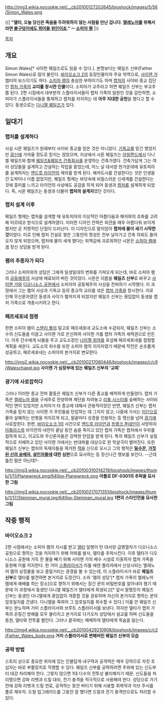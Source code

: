 http://img3.wikia.nocookie.net/__cb20100127202645/bioshock/images/5/56/Simon_Wales.png

{{| '''"델타, 오늘 당신은 죽음을 두려워하지 않는 사람을 만난 겁니다. [[엘레노어 램|엘레노어]]를 위해서라면 [[광신도|불구덩이에도 뛰어들 위인]]이죠." ㅡ [[소피아 램]]''' |}}

[[목차]]

== 개요 ==
Simon Wales[* 사이먼 웨일즈로도 읽을 수 있다.]. 본명보다는 웨일즈 신부(Father Simon Wales)로 많이 불린다. [[바이오쇼크 2]]의 등장인물이자 주요 악역으로, [[사이렌 가]] 챕터의 보스이기도 하다. [[소피아 램]]의 충실한 부하이기도 하며 [[랩처]]의 사이비 종교 집단인 [[랩처 가족]]의 '''교리를 창시한 인물'''이다. 소피아가 교주라고 하면 웨일즈 신부는 부교주 쯤 된다. 2편 시점에서 대부분의 스플라이서들이 랩처 가족의 일원인 것을 감안하면, 소피아가 스플라이서들을 통제하고 랩처를 차지하는 데 '''아주 지대한 공헌'''을 했다고 할 수 있다. 동생으로는 [[다니엘 웨일즈]]가 있다.
== 일대기 ==
=== 랩처를 설계하다 ===
사실 시몬 웨일즈가 원래부터 사이비 종교를 믿은 것은 아니었다. [[기독교]]를 믿긴 했었지만 [[광신]]에 가까울 정도로 믿지는 않았으며, 지상에서 시몬 웨일즈는 [[아일랜드]]에서 다니엘 웨일즈와 함께 [[웨일즈&웨일즈 건축회사]]를 운영하는 건축가였다. 건축가답게 그는 여러 성당들을 설계하고 건설하는 작업을 맡았는데, 어느 날 대서양 한가운데에 유토피아를 설계하자는 [[앤드루 라이언]]의 제의를 받게 된다. 해저도시를 건설한다는 것은 인생을 건 도박이나 다름 없었지만, 웨일즈 형제는 바닷속에 비밀스러운 신세계를 건설한다는 것에 흥미를 느끼고 라이언의 사상에도 공감을 하게 되어 동생과 [[랩처]]를 설계하게 되었다. 즉, 시몬 웨일즈는 동생과 더불어 '''랩처의 설계자'''였던 것이다.

=== 랩처 설계 이후 ===
웨일즈 형제는 랩처를 설계할 때 유토피아의 이상적인 아름다움과 해저와의 조화를 고려해 아르테코 방식으로 설계하였다. 이러한 디자인 전략은 외관을 매우 아름다워 보이게 했지만 곧 치명적인 단점이 드러난다. 이 디자인으로 말미암아 '''랩처에 물이 새기 시작한 것'''이었다. 이로 인해 랩처 건설로 쌓은 그동안의 명성은 전부 날아가고 건축 의뢰도 들어오지 않게 되었으며, 랩처에 물이 새게 했다는 죄책감에 괴로워하던 시몬은 [[소피아 램]]에게 정신 상담을 받게 된다. 

=== 램의 추종자가 되다 ===
그러나 소피아와의 상담은 그에게 일생일대의 변화를 가져오게 되는데, 바로 소피아 램의 [[공동체주의]] 사상에 매료되어 버린 것이었다. 시몬은 이름을 '''웨일즈 신부'''로 바꾸고 [[사이렌 가]]와 [[디오니소스 공원]]에서 소피아의 공동체주의 사상을 전파하기 시작했다. 이 과정에서 그는 램의 사상과 기독교 등의 종교적 교리를 섞은 [[랩처 가족]]을 창시한다. 이로 인해 무신론자였던 동생과 사이가 멀어지게 되었지만 웨일즈 신부는 끊임없이 동생을 랩처 가족으로 개종시키려고 한다.

=== 페르세포네 점령 ===
한편 소피아 램이 [[스탠리 풀]]의 밀고로 페르세포네 교도소에 수감되자, 웨일즈 신부는 소수의 신도들을 이끌고 사이렌 가로 은신하여 사이렌 가를 랩처 가족의 세력권으로 만든다. 이후 간수에게 뇌물을 주고 교도소장인 [[나이젤 위어]]를 포섭해 페르세포네를 점령할 계획을 세운다. 교도소의 죄수들 또한 소피아 램의 지지자였기 때문에 작전은 순조롭게 성공하고, 페르세포네는 소피아의 본거지로 변모한다. 

http://img2.wikia.nocookie.net/__cb20100217080446/bioshock/images/c/c9/Waleschapel.jpg
'''사이렌 가 심장부에 있는 웨일즈 신부의 '교회''''

=== 광기에 사로잡히다 ===
그러나 이러한 종교 전파 활동은 웨일즈 신부가 다른 종교를 배척하게 만들었다. 랩처 가족은 [[엘레노어 램]]을 구세주로 찬양하며 제단을 차려놓고 [[리틀 시스터]]를 숭배하는 사이비적인 면이 있었지만 소피아가 타 종교에 대해서 관용적이었던 반면, 웨일즈 신부는 랩처 가족을 믿지 않는 사이렌 가 주민들을 탄압하는 데 그치지 않고, 나중에 가서는 [[이단]]으로 몰아 살해하는 만행을 저지르게 되고, 말끝마다 성경을 인용하는 등 맹신을 넘어 [[광기]]에 사로잡힌다. 한편, [[바이오쇼크 1]]의 사건으로 [[앤드루 라이언]]과 [[프랭크 폰테인]]이 사망하자 [[아틀라스]]와 라이언의 내전이 끝날 동안 숨을 죽이고 있던 랩처 가족은 랩처에서 우위를 점하게 되고, 이교도와 무신론자들은 강력한 탄압을 받게 된다. 특히 웨일즈 신부가 실질적으로 지배하고 있던 사이렌 가에서는 반대파를 대상으로 한 학살극이 벌어진다. 또한 웨일즈 신부는 랩처의 독재자들을 제거한 [[잭(바이오쇼크)|잭]]을 신으로 모시고 그의 행적은 '''[[폰테인|밀수꾼]], [[스타인먼|거짓된 신]][[앤드루 라이언|의 숭배자]], [[샌더 코헨|살인자]]들에 대한 심판'''으로 묘사하는 등 정신나간 행보를 보인다. --근데 틀린 말은 아닌데?-

http://img3.wikia.nocookie.net/__cb20100310014219/bioshock/images/thumb/1/11/Planewreck.png/640px-Planewreck.png
'''아폴로 DF-0301의 추락을 묘사한 그림'''

http://img3.wikia.nocookie.net/__cb20100217071351/bioshock/images/thumb/1/17/Steinman_mural.jpg/640px-Steinman_mural.jpg
'''1편의 스타인먼을 묘사한 그림'''

== 작중 행적 ==
=== 바이오쇼크 2 ===
2편 시점에서는 소피아 램의 지시를 받고 [[실험체 델타|델타]] 일행이 탄 대서양 급행열차가 디오니소스 공원으로 향하는 것을 저지하기 위해 어뢰를 발사, 델타를 추락시킨다. 이후 델타가 디오니소스 공원에 가득 찬 물을 빼기 위해 사이렌 가의 배수 시설로 이동하자 랩처 가족을 동원해 이를 저지한다. 한 거미 [[스플라이서]]가 리틀 에덴 플라자에서 신성시되는 엘레노어 램의 상징물을 보고 중얼거리는 광경을 볼 수 있는데, 이 스플라이서가 바로 '''웨일즈 신부'''로 델타를 발견하면 본거지로 도망간다. 소위 '램의 성당'[* 랩처 가족이 엘레노어 램에게 예배를 하는 장소]으로 향하기 위해서는 잠긴 문의 비밀번호를 알아내야 했기 때문에 이 과정에서 동생인 다니엘 웨일즈가 델타에게 희생되고[* 앞서 말했듯이 웨일즈 신부는 동생인 다니엘에게 끊임없이 개종할 것을 권유하며 자신의 본거지로 향하는 문의 암호일지를 건넸다. 다니엘을 죽여야 그 암호일지를 회수할 수 있다.] 이를 안 웨일즈 신부는 분노하며 거미 스플라이서와 브루트 스플라이서를 보낸다. 하지만 델타가 랩처 가족의 끈질긴 방해를 모두 물리치고 본거지로 다가오자 성당에서 설교를 하며 신도들을 동원, 델타와 전투를 벌인다. 그러나 결국에는 패배하여 델타에게 목숨을 잃는다.

http://img4.wikia.nocookie.net/__cb20100429210908/bioshock/images/c/c2/Father_Wales_body.png
'''거미 스플라이서로 변해버린 웨일즈 신부의 모습'''

=== 공략 방법 ===
스토리 상으로 중요한 위치에 있는 인물답게 내구력과 공격력은 매우 강하므로 자칫 초심자는 바로 부활장치로 직행할 수 있다. 웨일즈 신부를 공략하려면 주위에 있는 신도부터 대강 처리해야 한다. 그렇지 않으면 1대 다수의 전투상 불리해지기 때문. 신도들을 처리했으면 강화 리벳과 드릴 대쉬, 전기 충격을 적극적으로 사용해야 한다. 성당으로 가기 전에 강화 리벳과 드릴 연료, 공격하는 동안 버티기 위해 사용할 회복약과 이브 주사를 풀로 채우자. 드릴 업그레이드를 그동안 잘 했다면 드릴과 전기 충격만으로도 처리할 수 있다.



